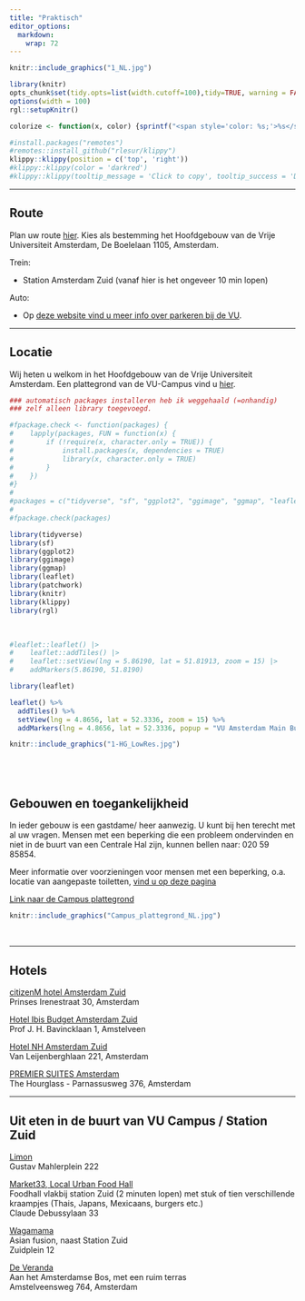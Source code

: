 ```yaml
---
title: "Praktisch"
editor_options:
  markdown:
    wrap: 72
---
```


```r
knitr::include_graphics("1_NL.jpg")
```

```{=html}
<!---
https://stackoverflow.com/questions/30110377/saving-leaflet-output-as-html
--->
```
```r
library(knitr)
opts_chunk$set(tidy.opts=list(width.cutoff=100),tidy=TRUE, warning = FALSE, message = FALSE,comment = "#>", cache=TRUE, class.source=c("test"), class.output=c("test2"), cache.lazy = FALSE, echo = FALSE)
options(width = 100) 
rgl::setupKnitr()

colorize <- function(x, color) {sprintf("<span style='color: %s;'>%s</span>", color, x) }

```

```r
#install.packages("remotes")
#remotes::install_github("rlesur/klippy")
klippy::klippy(position = c('top', 'right'))
#klippy::klippy(color = 'darkred')
#klippy::klippy(tooltip_message = 'Click to copy', tooltip_success = 'Done')
```

------------------------------------------------------------------------

## Route

Plan uw route [hier](https://maps.app.goo.gl/2DGq2o79JUx8Rbmr5). Kies
als bestemming het Hoofdgebouw van de Vrije Universiteit Amsterdam, De
Boelelaan 1105, Amsterdam.

Trein:

-   Station Amsterdam Zuid (vanaf hier is het ongeveer 10 min lopen)

Auto:

-   Op [deze website vind u meer info over parkeren bij de VU](https://www.parkerenbijvu.nl/).

------------------------------------------------------------------------

## Locatie

Wij heten u welkom in het Hoofdgebouw van de Vrije Universiteit
Amsterdam. Een plattegrond van de VU-Campus vind u
[hier](https://assets-us-01.kc-usercontent.com/d8b6f1f5-816c-005b-1dc1-e363dd7ce9a5/5dab4300-e3ae-443f-8136-f1c2489af3ef/Campus%20plattegrond%20NL%20dec24.pdf).

```r

### automatisch packages installeren heb ik weggehaald (=onhandig)
### zelf alleen library toegevoegd.

#fpackage.check <- function(packages) {
#    lapply(packages, FUN = function(x) {
#        if (!require(x, character.only = TRUE)) {
#            install.packages(x, dependencies = TRUE)
#            library(x, character.only = TRUE)
#        }
#    })
#}
#
#packages = c("tidyverse", "sf", "ggplot2", "ggimage", "ggmap", "leaflet", "patchwork")
#
#fpackage.check(packages)

library(tidyverse)
library(sf)
library(ggplot2)
library(ggimage)
library(ggmap)
library(leaflet)
library(patchwork)
library(knitr)
library(klippy)
library(rgl)

```
<br>

```r
#leaflet::leaflet() |>
#    leaflet::addTiles() |>
#    leaflet::setView(lng = 5.86190, lat = 51.81913, zoom = 15) |>
#    addMarkers(5.86190, 51.8190)

library(leaflet)

leaflet() %>%
  addTiles() %>%
  setView(lng = 4.8656, lat = 52.3336, zoom = 15) %>%
  addMarkers(lng = 4.8656, lat = 52.3336, popup = "VU Amsterdam Main Building")

```

```r
knitr::include_graphics("1-HG_LowRes.jpg")
```
 
<br>
------------------------------------------------------------------------

## Gebouwen en toegankelijkheid

In ieder gebouw is een gastdame/ heer aanwezig. U kunt bij hen terecht met al uw vragen. Mensen met een beperking die een probleem ondervinden en niet in de buurt van een Centrale Hal zijn, kunnen bellen naar: 020 59 85854.

Meer informatie over voorzieningen voor mensen met een beperking, o.a. locatie van aangepaste toiletten,
[vind u op deze pagina](https://vu.nl/nl/over-de-vu/meer-over/voorzieningen-voor-mensen-met-een-beperking)

[Link naar de Campus plattegrond](https://vu.nl/nl/over-de-vu/meer-over/plattegrond-vu-campus)
<br>
```r
knitr::include_graphics("Campus_plattegrond_NL.jpg")
```
 
<br>

------------------------------------------------------------------------

## Hotels

[citizenM hotel Amsterdam Zuid](https://www.citizenm.com/nl/hotels/europa/amsterdam/zuid-hotel?utm_source=google&utm_medium=cpc&utm_campaign=o:NL-m:CM-ch:SEA-ph:ALWON-l:NL-cat:HT-ct:BRAND-dco:NL-r:D-cit:AMSTERDAM-h:ALL&gad_source=1&gad_campaignid=16101105357&gclid=CjwKCAjw_pDBBhBMEiwAmY02Npl9SkdxYdkvgWoxq33e2hNKledtl-BhJvMiPNx2Rb6VtKbF4GoX3BoCoB0QAvD_BwE)\
Prinses Irenestraat 30, Amsterdam

[Hotel Ibis Budget Amsterdam Zuid](https://all.accor.com/hotel/A3P2/index.nl.shtml)\
Prof J. H. Bavincklaan 1, Amstelveen

[Hotel NH Amsterdam Zuid](https://www.nh-hotels.com/en/hotel/nh-amsterdam-zuid?campid=8435708&utm_campaign=nh_hotel&utm_source=google&utm_medium=cpc&utm_id=22343106421&utm_source_platform=sa360&gclsrc=aw.ds&gad_source=1&gad_campaignid=22343106421&gclid=CjwKCAjw_pDBBhBMEiwAmY02NriPEjw6PAyOizslYFsyqsSnj_ZM0KErS66xFf4sFOJRsP4wcuL1MxoCdvkQAvD_BwE)\
Van Leijenberghlaan 221, Amsterdam

[PREMIER SUITES Amsterdam](https://www.premiersuiteseurope.com/nl/locaties/nederland/amsterdam/serviced-apartments-amsterdam)\
The Hourglass - Parnassusweg 376, Amsterdam

------------------------------------------------------------------------
## Uit eten in de buurt van VU Campus / Station Zuid

[Limon](https://limon.amsterdam/) <br>
Gustav Mahlerplein 222

[Market33, Local Urban Food Hall](https://market33.nl/nl/)\
Foodhall vlakbij station Zuid (2 minuten lopen) met stuk of tien verschillende kraampjes (Thais, Japans, Mexicaans, burgers etc.) <br> Claude Debussylaan 33

[Wagamama](https://www.wagamama.nl/restaurants/zuidplein)\
Asian fusion, naast Station Zuid <br> 
Zuidplein 12

[De Veranda](https://deveranda.nl/) <br>
Aan het Amsterdamse Bos, met een ruim terras <br>
Amstelveensweg 764, Amsterdam


